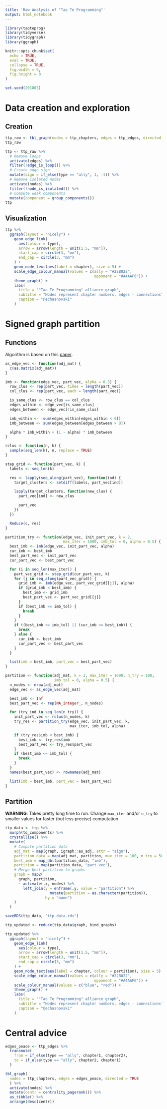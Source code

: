 ```yaml
---
title: 'Raw Analysis of "Tao Te Programming"'
output: html_notebook
---
```


```r
library(taoteprog)
library(tidyverse)
library(tidygraph)
library(ggraph)

knitr::opts_chunk$set(
  echo = TRUE,
  eval = TRUE,
  collapse = TRUE,
  fig.width = 9,
  fig.height = 8
)

set.seed(201803)
```

# Data creation and exploration

## Creation

```r
ttp_raw <- tbl_graph(nodes = ttp_chapters, edges = ttp_edges, directed = TRUE)
ttp_raw

ttp <- ttp_raw %>%
  # Remove loops
  activate(edges) %>%
  filter(!edge_is_loop()) %>%
  # Create edge sign
  mutate(sign = if_else(type == "ally", 1, -1)) %>%
  # Remove isolated nodes
  activate(nodes) %>%
  filter(!node_is_isolated()) %>%
  # Compute weak components
  mutate(component = group_components())
ttp
```

## Visualization
```r
ttp %>%
  ggraph(layout = "nicely") +
    geom_edge_link(
      aes(colour = type),
      arrow = arrow(length = unit(1.5, "mm")),
      start_cap = circle(3, "mm"),
      end_cap = circle(3, "mm")
    ) +
    geom_node_text(aes(label = chapter), size = 5) +
    scale_edge_colour_manual(values = c(ally = "#22B022",
                                        opponent = "#A4AAF6")) +
    theme_graph() +
    labs(
      title = '"Tao Te Programming" alliance graph',
      subtitle = "Nodes represent chapter numbers, edges - connections",
      caption = "@echasnovski"
    )
```

# Signed graph partition

## Functions

Algorithm is based on this [paper](http://mrvar.fdv.uni-lj.si/pajek/SignedNetworks/Bled94.pdf).

```r
as_edge_vec <- function(adj_mat) {
  c(as.matrix(adj_mat))
}

imb <- function(edge_vec, part_vec, alpha = 0.5) {
  row_clus <- rep(part_vec, times = length(part_vec))
  col_clus <- rep(part_vec, each = length(part_vec))

  is_same_clus <- row_clus == col_clus
  edges_within <- edge_vec[is_same_clus]
  edges_between <- edge_vec[!is_same_clus]

  imb_within <- -sum(edges_within[edges_within < 0])
  imb_between <- sum(edges_between[edges_between > 0])

  alpha * imb_within + (1 - alpha) * imb_between
}

rclus <- function(n, k) {
  sample(seq_len(k), n, replace = TRUE)
}

step_grid <- function(part_vec, k) {
  labels <- seq_len(k)

  res <- lapply(seq_along(part_vec), function(ind) {
    target_clusters <- setdiff(labels, part_vec[ind])

    lapply(target_clusters, function(new_clus) {
      part_vec[ind] <- new_clus

      part_vec
    })
  })

  Reduce(c, res)
}

partition_try <- function(edge_vec, init_part_vec, k = 2,
                          max_iter = 1000, imb_tol = 0, alpha = 0.5) {
  best_imb <- imb(edge_vec, init_part_vec, alpha)
  cur_imb <- best_imb
  best_part_vec <- init_part_vec
  cur_part_vec <- best_part_vec

  for (i in seq_len(max_iter)) {
    part_vec_grid <- step_grid(cur_part_vec, k)
    for (j in seq_along(part_vec_grid)) {
      grid_imb <- imb(edge_vec, part_vec_grid[[j]], alpha)
      if (grid_imb < best_imb) {
        best_imb <- grid_imb
        best_part_vec <- part_vec_grid[[j]]
      }
      if (best_imb <= imb_tol) {
        break
      }
    }
    if ((best_imb <= imb_tol) || (cur_imb <= best_imb)) {
      break
    } else {
      cur_imb <- best_imb
      cur_part_vec <- best_part_vec
    }
  }

  list(imb = best_imb, part_vec = best_part_vec)
}

partition <- function(adj_mat, k = 2, max_iter = 1000, n_try = 100,
                      imb_tol = 0, alpha = 0.5) {
  n_nodes <- nrow(adj_mat)
  edge_vec <- as_edge_vec(adj_mat)

  best_imb <- Inf
  best_part_vec <- rep(NA_integer_, n_nodes)

  for (try_ind in seq_len(n_try)) {
    init_part_vec <- rclus(n_nodes, k)
    try_res <- partition_try(edge_vec, init_part_vec, k,
                             max_iter, imb_tol, alpha)

    if (try_res$imb < best_imb) {
      best_imb <- try_res$imb
      best_part_vec <- try_res$part_vec
    }
    if (best_imb <= imb_tol) {
      break
    }
  }
  names(best_part_vec) <- rownames(adj_mat)

  list(imb = best_imb, part_vec = best_part_vec)
}
```

## Partition

__WARNING__: Takes pretty long time to run. Change `max_iter` and/or `n_try` to smaller values for faster (but less precise) computation
```r
ttp_data <- ttp %>%
  morph(to_components) %>%
  crystallise() %>%
  mutate(
    # Compute partition data
    adj_mat = map(graph, igraph::as_adj, attr = "sign"),
    partition_data = map(adj_mat, partition, max_iter = 100, n_try = 5000),
    best_imb = map_dbl(partition_data, "imb"),
    partition = map(partition_data, "part_vec"),
    # Merge best partition to graphs
    graph = map2(
      graph, partition,
      ~ activate(.x, nodes) %>%
        left_join(y = enframe(.y, value = "partition") %>%
                    mutate(partition = as.character(partition)),
                  by = "name")
    )
  )

saveRDS(ttp_data, "ttp_data.rds")

ttp_updated <- reduce(ttp_data$graph, bind_graphs)

ttp_updated %>%
  ggraph(layout = "nicely") +
    geom_edge_link(
      aes(colour = type),
      arrow = arrow(length = unit(1.5, "mm")),
      start_cap = circle(3, "mm"),
      end_cap = circle(3, "mm")
    ) +
    geom_node_text(aes(label = chapter, colour = partition), size = 5) +
    scale_edge_colour_manual(values = c(ally = "#22B022",
                                        opponent = "#A4AAF6")) +
    scale_colour_manual(values = c("blue", "red")) +
    theme_graph() +
    labs(
      title = '"Tao Te Programming" alliance graph',
      subtitle = "Nodes represent chapter numbers, edges - connections",
      caption = "@echasnovski"
    )
```

# Central advice

```r
edges_peace <- ttp_edges %>%
  transmute(
    from = if_else(type == "ally", chapter1, chapter2),
    to = if_else(type == "ally", chapter2, chapter1)
  )

tbl_graph(
  nodes = ttp_chapters, edges = edges_peace, directed = TRUE
  ) %>%
  activate(nodes) %>%
  mutate(centr = centrality_pagerank()) %>%
  as_tibble() %>%
  arrange(desc(centr))
```

